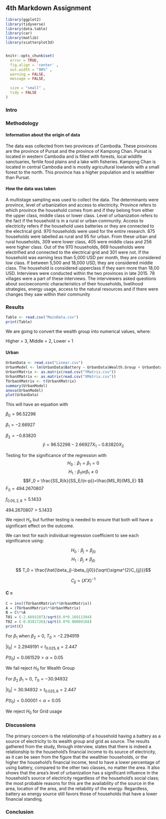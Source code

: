 ## 4th Markdown Assignment
```r

library(ggplot2)
library(tidyverse)
library(data.table)
library(car)
library(matlib)
library(scatterplot3d)


knitr::opts_chunk$set(
  error = TRUE,
  fig.align = 'center' ,
  out.width = "90%" ,
  warning = FALSE,
  message = FALSE,
  
  size = "small" ,
  tidy = FALSE
)
```


### Intro


### Methodology



#### Information about the origin of data

The data was collected from two provinces of Cambodia. These provinces are the province of Pursat and the province of Kampong Chan. 
Pursat is located in western Cambodia and is filled with forests, local wildlife sanctuaries, fertile food plains and a lake with fisheries.
Kampong Chan is located in central Cambodia and is mostly agricultural lowlands with a small forest to the north. This province has a higher population and is wealthier than Pursat.

#### How the data was taken

A multistage sampling was used to collect the data. The determinants were province, level of urbanization and access to electricity.
Province refers to which province the household comes from and if they belong from either the upper class, middle class or lower class.
Level of urbanization refers to the fact if the household is in a rural or urban community.
Access to electricity refers if the household uses batteries or they are connected to the electrical grid.
970 households were used for the entire research. 875 households were labelled as rural and 95 for urban. From these urban and rural households, 309 were lower class, 405 were middle class and 256 were higher class. Out of the 970 households, 669 households were electrified and connected to the electrical grid and 301 were not. If the household was earning less than 5,000 USD per month, they are considered low class. If between 5,500 and 18,000 USD, they are considered middle class. The household is considered upperclass if they earn more than 18,00 USD.
Interviews were conducted within the two provinces in late 2015. 78 villages were a part of these interviews. The interviewers asked questions about socioeconomic characteristics of their households, livelihood strategies, energy usage, access to the natural resources and if there were changes they saw within their community  



### Results
```r
Table <- read.csv("MainData.csv")
print(Table)
```

We are going to convert the wealth group into numerical values, where: 

Higher = 3, Middle = 2, Lower = 1

#### Urban
```r
UrbanData <- read.csv("Linear.csv")
UrbanModel <- lm(UrbanData$Battery ~ UrbanData$Wealth.Group + UrbanData$Grid)
UrbanYMatrix <- as.matrix(read.csv("YMatrix.csv"))
UrbanXMatrix <- as.matrix(read.csv("XMatrix.csv"))
TUrbanXMatrix <- t(UrbanXMatrix)
summary(UrbanModel)
anova(UrbanModel)
plot(UrbanData)
```
This will have an equation with

$\beta_0 = 96.52298$

$\beta_1 = -2.66927$

$\beta_2 = -0.83820$
$$\hat{y} = 96.52298 - 2.66927X_1 - 0.83820X_2$$

Testing for the significance of the regression with
$$H_0: \beta_1 = \beta_1 = 0 $$
$$H_1: \beta_1 or \beta_1 \neq 0 $$
$$F_0 = \frac{SS_R/k}{SS_E/(n-p)}=\frac{MS_R}{MS_E} $$
$F_0 = 494.2670807$

$f_{0.05,2,6} = 5.1433$

$494.2670807 > 5.1433$

We reject $H_o$  but further testing is needed to ensure that both will have a significant effect on the outcome.


We can test for each individual regression coefficient to see each significance using:

$$H_0: \beta_j = \beta_{j0}$$
$$H_1: \beta_j \neq \beta_{j0}$$

$$ T_0 = \frac{\hat{\beta_j}-\beta_{j0}}{\sqrt{\sigma^{2}C_{jj}}}$$

$$C_{jj} = (X'X)^{-1}$$

#### C = 

```r
C = inv((TUrbanXMatrix%*%UrbanXMatrix))
A = (TUrbanXMatrix%*%UrbanYMatrix)
B = C%*%A
T01 = (-2.6693287)/sqrt(8.0*0.16911394)
T02 = (-0.8381726)/sqrt(8.0*0.00009168)
print(C)
```

For $\beta_1$ when $\beta_2 = 0$, $T_0 = -2.294919$ 

$|t_0| = 2.2949191 < t_{0.025,6} = 2.447$

$P(t_0) = 0.061529 > \alpha = 0.05$

We fail reject $H_0$ for Wealth Group


For $\beta_2$ $\beta_1 = 0$, $T_0 = -30.94932$ 

$|t_0| = 30.94932 > t_{0.025,6} = 2.447$

$P(t_0) = 0.00001 < \alpha = 0.05$

We reject $H_0$ for Grid usage

### Discussions
The primary concern is the relationship of a household having a battery as a source of electricity to its wealth group and grid as source.
The results gathered from the study, through interview, states that there is indeed a relationship to the household's financial income to its source of electricity, as it can be seen from the figure that the wealthier households, or the higher the household's financial income, tend to have a lower percentage of using battery, compared to the other two classes, no matter the area. 
It also shows that the area's level of urbanization has a significant influence in the household's source of electricity regardless of the household's social class; the most probable reasons for this are the availability of the source in the area, location of the area, and the reliability of the energy. Regardless, battery as energy source still favors those of households that have a lower financial standing.

### Conclusion





















